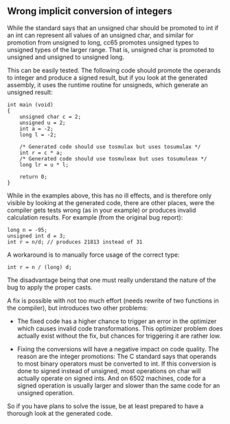 == Wrong implicit conversion of integers ==

While the standard says that an unsigned char should be promoted to int if an int can represent all values of an unsigned char, and similar for promotion from unsigned to long, cc65 promotes unsigned types to unsigned types of the larger range. That is, unsigned char is promoted to unsigned and unsigned to unsigned long.

This can be easily tested. The following code should promote the operands to integer and produce a signed result, but if you look at the generated assembly, it uses the runtime routine for unsigneds, which generate an unsigned result:

<pre>
int main (void)
{
    unsigned char c = 2;
    unsigned u = 2;
    int a = -2;
    long l = -2;

    /* Generated code should use tosmulax but uses tosumulax */
    int r = c * a;
    /* Generated code should use tosmuleax but uses tosumuleax */
    long lr = u * l;

    return 0;
}
</pre>

While in the examples above, this has no ill effects, and is therefore only visible by looking at the generated code, there are other places, were the compiler gets tests wrong (as in your example) or produces invalid calculation results. For example (from the original bug report):

<pre>
long n = -95;
unsigned int d = 3;
int r = n/d; // produces 21813 instead of 31
</pre>

A workaround is to manually force usage of the correct type:

<pre>
int r = n / (long) d;
</pre>

The disadvantage being that one must really understand the nature of the bug to apply the proper casts.

A fix is possible with not too much effort (needs rewrite of two functions in the compiler), but introduces two other problems:

* The fixed code has a higher chance to trigger an error in the optimizer which causes invalid code transformations. This optimizer problem does actually exist without the fix, but chances for triggering it are rather low.

* Fixing the conversions will have a negative impact on code quality. The reason are the integer promotions: The C standard says that operands to most binary operators must be converted to int. If this conversion is done to signed instead of unsigned, most operations on char will actually operate on signed ints. And on 6502 machines, code for a signed operation is usually larger and slower than the same code for an unsigned operation.


So if you have plans to solve the issue, be at least prepared to have a thorough look at the generated code.